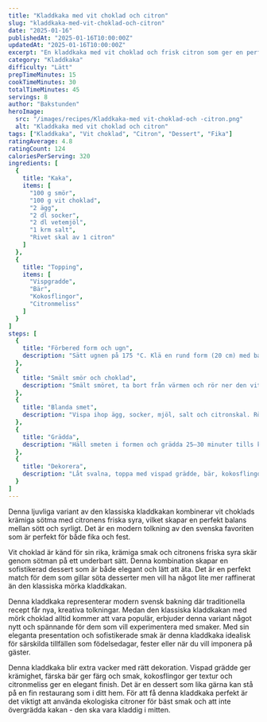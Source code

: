 ```yaml
---
title: "Kladdkaka med vit choklad och citron"
slug: "kladdkaka-med-vit-choklad-och-citron"
date: "2025-01-16"
publishedAt: "2025-01-16T10:00:00Z"
updatedAt: "2025-01-16T10:00:00Z"
excerpt: "En kladdkaka med vit choklad och frisk citron som ger en perfekt balans mellan sötma och syra. En ljuvlig dessert till fika eller fest."
category: "Kladdkaka"
difficulty: "Lätt"
prepTimeMinutes: 15
cookTimeMinutes: 30
totalTimeMinutes: 45
servings: 8
author: "Bakstunden"
heroImage:
  src: "/images/recipes/Kladdkaka-med vit-choklad-och -citron.png"
  alt: "Kladdkaka med vit choklad och citron"
tags: ["Kladdkaka", "Vit choklad", "Citron", "Dessert", "Fika"]
ratingAverage: 4.8
ratingCount: 124
caloriesPerServing: 320
ingredients: [
  {
    title: "Kaka",
    items: [
      "100 g smör",
      "100 g vit choklad",
      "2 ägg",
      "2 dl socker",
      "2 dl vetemjöl",
      "1 krm salt",
      "Rivet skal av 1 citron"
    ]
  },
  {
    title: "Topping",
    items: [
      "Vispgradde",
      "Bär",
      "Kokosflingor",
      "Citronmeliss"
    ]
  }
]
steps: [
  {
    title: "Förbered form och ugn",
    description: "Sätt ugnen på 175 °C. Klä en rund form (20 cm) med bakplåtspapper och smöra kanterna."
  },
  {
    title: "Smält smör och choklad",
    description: "Smält smöret, ta bort från värmen och rör ner den vita chokladen tills den smält."
  },
  {
    title: "Blanda smet",
    description: "Vispa ihop ägg, socker, mjöl, salt och citronskal. Rör ner chokladblandningen till en jämn smet."
  },
  {
    title: "Grädda",
    description: "Häll smeten i formen och grädda 25–30 minuter tills kakan är kladdig i mitten."
  },
  {
    title: "Dekorera",
    description: "Låt svalna, toppa med vispad grädde, bär, kokosflingor och citronmeliss."
  }
]
---
```


Denna ljuvliga variant av den klassiska kladdkakan kombinerar vit choklads krämiga sötma med citronens friska syra, vilket skapar en perfekt balans mellan sött och syrligt. Det är en modern tolkning av den svenska favoriten som är perfekt för både fika och fest.

Vit choklad är känd för sin rika, krämiga smak och citronens friska syra skär genom sötman på ett underbart sätt. Denna kombination skapar en sofistikerad dessert som är både elegant och lätt att äta. Det är en perfekt match för dem som gillar söta desserter men vill ha något lite mer raffinerat än den klassiska mörka kladdkakan.

Denna kladdkaka representerar modern svensk bakning där traditionella recept får nya, kreativa tolkningar. Medan den klassiska kladdkakan med mörk choklad alltid kommer att vara populär, erbjuder denna variant något nytt och spännande för dem som vill experimentera med smaker. Med sin eleganta presentation och sofistikerade smak är denna kladdkaka idealisk för särskilda tillfällen som födelsedagar, fester eller när du vill imponera på gäster.

Denna kladdkaka blir extra vacker med rätt dekoration. Vispad grädde ger krämighet, färska bär ger färg och smak, kokosflingor ger textur och citronmeliss ger en elegant finish. Det är en dessert som lika gärna kan stå på en fin restaurang som i ditt hem. För att få denna kladdkaka perfekt är det viktigt att använda ekologiska citroner för bäst smak och att inte övergrädda kakan - den ska vara kladdig i mitten.
